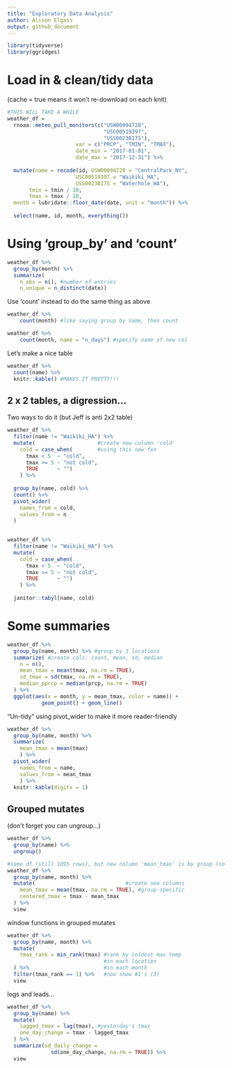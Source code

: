 ```yaml
---
title: "Exploratory Data Analysis"
author: Alison Elgass
output: github_document
---
```


```r
library(tidyverse)
library(ggridges)
```

# Load in & clean/tidy data
(cache = true means it won't re-download on each knit)
```r
#THIS WILL TAKE A WHILE
weather_df = 
  rnoaa::meteo_pull_monitors(c("USW00094728",
                               "USC00519397",
                               "USS0023B17S"),
                      var = c("PRCP", "TMIN", "TMAX"), 
                      date_min = "2017-01-01",
                      date_max = "2017-12-31") %>% 
  
  mutate(name = recode(id, USW00094728 = "CentralPark_NY", 
                      USC00519397 = "Waikiki_HA",
                      USS0023B17S = "Waterhole_WA"),
       tmin = tmin / 10,
       tmax = tmax / 10, 
  month = lubridate::floor_date(date, unit = "month")) %>%
  
  select(name, id, month, everything())
```


# Using 'group_by' and 'count'
```r
weather_df %>% 
  group_by(month) %>% 
  summarize(
    n_obs = n(), #number of entries
    n_unique = n_distinct(date))
```

Use 'count' instead to do the same thing as above
```r
weather_df %>% 
    count(month) #like saying group by name, then count

weather_df %>% 
    count(month, name = "n_days") #specify name of new col
```

Let's make a nice table
```r
weather_df %>% 
  count(name) %>% 
  knitr::kable() #MAKES IT PRETTY!!!
```

## 2 x 2 tables, a digression...

Two ways to do it (but Jeff is anti 2x2 table)
```r
weather_df %>% 
  filter(name != "Waikiki_HA") %>% 
  mutate(                    #create new column 'cold'
    cold = case_when(        #using this new fxn
      tmax < 5  ~ "cold",
      tmax >= 5 ~ "not cold",
      TRUE      ~ "")
    ) %>% 
  
  group_by(name, cold) %>% 
  count() %>% 
  pivot_wider(
    names_from = cold,
    values_from = n
  )
  
```

```r
weather_df %>% 
  filter(name != "Waikiki_HA") %>% 
  mutate( 
    cold = case_when(
      tmax < 5  ~ "cold",
      tmax >= 5 ~ "not cold",
      TRUE      ~ "")
    ) %>% 
  
  janitor::tabyl(name, cold)
```

# Some summaries
```r
weather_df %>% 
  group_by(name, month) %>% #group by 3 locations
  summarize( #create cols: count, mean, sd, median
    n = n(),
    mean_tmax = mean(tmax, na.rm = TRUE),
    sd_tmax = sd(tmax, na.rm = TRUE),
    median_pprcp = median(prcp, na.rm = TRUE)
  ) %>% 
  ggplot(aes(x = month, y = mean_tmax, color = name)) + 
           geom_point() + geom_line()
```

"Un-tidy" using pivot_wider to make it more reader-friendly
```r
weather_df %>%
  group_by(name, month) %>%
  summarize(
    mean_tmax = mean(tmax)
    ) %>% 
  pivot_wider(
    names_from = name,
    values_from = mean_tmax
    ) %>% 
  knitr::kable(digits = 1)
```

## Grouped mutates

(don't forget you can ungroup...)
```r
weather_df %>% 
  group_by(name) %>% 
  ungroup()
```

```r
#same df (still 1095 rows), but new column 'mean_tmax' is by group (so all Central Park rows have same mean)
weather_df %>% 
  group_by(name, month) %>% 
  mutate(                             #create new columns
    mean_tmax = mean(tmax, na.rm = TRUE), #group-specific
    centered_tmax = tmax - mean_tmax      
  ) %>% 
  view
```

window functions in grouped mutates
```r
weather_df %>% 
  group_by(name, month) %>% 
  mutate(
    tmax_rank = min_rank(tmax) #rank by coldest max temp
                               #in each location
  ) %>%                        #in each month
  filter(tmax_rank == 1) %>%   #now show #1's (3)
  view
```

logs and leads...
```r
weather_df %>% 
  group_by(name) %>% 
  mutate(
    lagged_tmax = lag(tmax), #yesterday's tmax
    one_day_change = tmax - lagged_tmax
  ) %>% 
  summarize(sd_daily_change = 
              sd(one_day_change, na.rm = TRUE)) %>% 
  view
```


